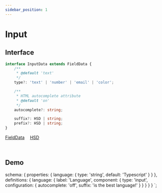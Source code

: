 ```yaml
---
sidebar_position: 1
---
```


# Input

## Interface

```typescript
interface InputData extends FieldData {
    /**
     * @default 'text'
     */
    type?: 'text' | 'number' | 'email' | 'color';

    /**
     * HTML autocomplete attribute
     * @default 'on'
     */
    autocomplete?: string;

    suffix?: HSD | string;
    prefix?: HSD | string;
}
```

<a href="/docs/types/field-data">FieldData</a>&emsp;
<a href="/docs/types/hsd">HSD</a>&emsp;

<br />

## Demo


  schema: {
    properties: {
      language: {
        type: 'string',
        default: 'Typescript'
      }
    }
  },
  definitions: {
    language: {
      label: 'Language',
      component: {
        type: 'input',
        configuration: {
          autocomplete: 'off',
          suffix: 'is the best language!'
        }
      }
    }
  }
}
`;

<jms-editor code={code}></jms-editor>

